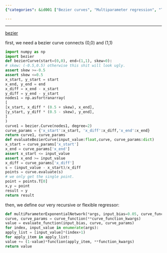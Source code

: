 ```yaml
---
{"categories": &id001 ["Bezier curves", "Multiparameter regression", "Trainable regressor", "Curve creation", "Skew adjustment", "Input value evaluation"], "category": "Mathematics", "date": "2022-09-18 13:57:31", "description": "This text details the development of a trainable Bezier curve multiparameter regressor, which involves creating functions for generating curves, adjusting for skew, and evaluating input values. The creation and evaluation process are discussed in detail, providing insights into how this powerful tool can be used in various applications.", "tags": *id001, "title": "trainable bezier curve multiparameter regressor"}

---
```


------

[bezier](https://pypi.org/project/bezier/)

first, we need a bezier curve connects (0,0) and (1,1)

```python
import numpy as np
import bezier
def bezierCurve(start=(0,0), end=(1,1), skew=0):
# skew: (-0.5,0.5) otherwise this shit will look ugly.
assert skew >=-0.5
assert skew <=0.5
x_start, y_start = start
x_end, y_end = end
x_diff = x_end - x_start
y_diff = y_end - y_start
nodes1 = np.asfortranarray(
[
[x_start, x_diff * (0.5 + skew), x_end],
[y_start, y_diff * (0.5 - skew), y_end],
]
)
curve1 = bezier.Curve(nodes1, degree=2)
curve_params = {'x_start':x_start, 'x_diff':x_diff,'x_end':x_end}
return curve1, curve_params
def evaluateBezierCurve(input_value:float,curve, curve_params:dict)
x_start = curve_params['x_start']
x_end = curve_params['x_end']
assert x_start <= input_value
assert x_end >= input_value
x_diff = curve_params['x_diff']
s = (input_value - x_start)/x_diff
points = curve.evaluate(s)
# we only get the single point.
point = points.T[0]
x,y = point
result = y
return result

```

then, we define our very recursive or flexible regressor:

```python
def multiParameterExponentialNetwork(*args, input_bias=0.05, curve_function=bezierCurve, curve_function_kwargs = {'start':(0,0),'end':(1,1)'skew':0}, evaluate_function=evaluateBezierCurve):
curve, curve_params = curve_function(**curve_function_kwargs)
value = evaluate_function(input_bias, curve, curve_params)
for index, input_value in enumerate(args):
apply_list = [input_value]*(index+1)
for apply_item in apply_list:
value += (1-value)*function(apply_item, **function_kwargs)
return value

```

